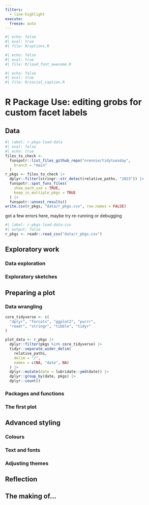 ```yaml
---
filters:
  - line-highlight
execute: 
  freeze: auto
---
```


```r
#| echo: false
#| eval: true
#| file: R/options.R
```

```r
#| echo: false
#| eval: true
#| file: R/load_font_awesome.R
```

```r
#| echo: false
#| eval: true
#| file: R/social_caption.R
```

# R Package Use: editing grobs for custom facet labels {#sec-r-pkgs}

## Data

```r
#| label: r-pkgs-load-data
#| eval: false
#| echo: true
files_to_check <-
  funspotr::list_files_github_repo("nrennie/tidytuesday",
    branch = "main"
  )
r_pkgs <- files_to_check |>
  dplyr::filter(stringr::str_detect(relative_paths, "2023")) |>
  funspotr::spot_funs_files(
    show_each_use = TRUE,
    keep_in_multiple_pkgs = TRUE
  ) |>
  funspotr::unnest_results()
write.csv(r_pkgs, "data/r_pkgs.csv", row.names = FALSE)
```

got a few errors here, maybe try re-running or debugging


```r
#| label: r-pkgs-load-data-csv
#| output: false
r_pkgs <- readr::read_csv("data/r_pkgs.csv")
```


## Exploratory work

### Data exploration

### Exploratory sketches

## Preparing a plot

### Data wrangling

```r
core_tidyverse <- c(
  "dplyr", "forcats", "ggplot2", "purrr",
  "readr", "stringr", "tibble", "tidyr"
)
```


```r
plot_data <- r_pkgs |> 
  dplyr::filter(pkgs %in% core_tidyverse) |> 
  tidyr::separate_wider_delim(
    relative_paths,
    delim = "/",
    names = c(NA, "date", NA)
  ) |> 
  dplyr::mutate(date = lubridate::ymd(date)) |> 
  dplyr::group_by(date, pkgs) |> 
  dplyr::count()
```


### Packages and functions

### The first plot

## Advanced styling

### Colours

### Text and fonts

### Adjusting themes

## Reflection

::: {.content-visible when-format="html"}

## The making of...

![]()

:::
